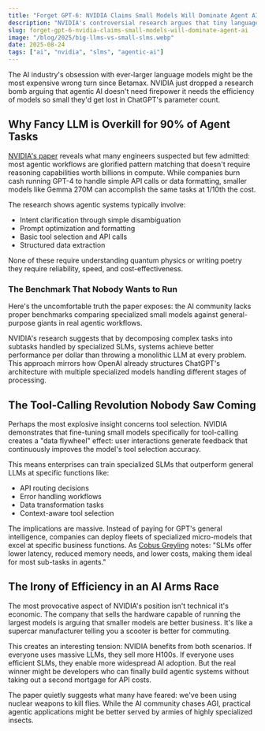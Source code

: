 ```yaml
---
title: "Forget GPT-6: NVIDIA Claims Small Models Will Dominate Agent AI"
description: "NVIDIA's controversial research argues that tiny language models outperform giant LLMs for agentic tasks and they're about to flip the AI industry on its head"
slug: forget-gpt-6-nvidia-claims-small-models-will-dominate-agent-ai
image: "/blog/2025/big-llms-vs-small-slms.webp"
date: 2025-08-24
tags: ["ai", "nvidia", "slms", "agentic-ai"]
---
```


The AI industry's obsession with ever-larger language models might be the most expensive wrong turn since Betamax. NVIDIA just dropped a research bomb arguing that agentic AI doesn't need firepower it needs the efficiency of models so small they'd get lost in ChatGPT's parameter count.


## Why Fancy LLM is Overkill for 90% of Agent Tasks

[NVIDIA's paper](https://arxiv.org/abs/2508.06226) reveals what many engineers suspected but few admitted: most agentic workflows are glorified pattern matching that doesn't require reasoning capabilities worth billions in compute. While companies burn cash running GPT-4 to handle simple API calls or data formatting, smaller models like Gemma 270M can accomplish the same tasks at 1/10th the cost.

The research shows agentic systems typically involve:
- Intent clarification through simple disambiguation
- Prompt optimization and formatting
- Basic tool selection and API calls
- Structured data extraction

None of these require understanding quantum physics or writing poetry they require reliability, speed, and cost-effectiveness.
### The Benchmark That Nobody Wants to Run

Here's the uncomfortable truth the paper exposes: the AI community lacks proper benchmarks comparing specialized small models against general-purpose giants in real agentic workflows.

NVIDIA's research suggests that by decomposing complex tasks into subtasks handled by specialized SLMs, systems achieve better performance per dollar than throwing a monolithic LLM at every problem. This approach mirrors how OpenAI already structures ChatGPT's architecture with multiple specialized models handling different stages of processing.

## The Tool-Calling Revolution Nobody Saw Coming

Perhaps the most explosive insight concerns tool selection. NVIDIA demonstrates that fine-tuning small models specifically for tool-calling creates a "data flywheel" effect: user interactions generate feedback that continuously improves the model's tool selection accuracy.

This means enterprises can train specialized SLMs that outperform general LLMs at specific functions like:
- API routing decisions
- Error handling workflows
- Data transformation tasks
- Context-aware tool selection

The implications are massive. Instead of paying for GPT's general intelligence, companies can deploy fleets of specialized micro-models that excel at specific business functions. As [Cobus Greyling](https://cobusgreyling.medium.com/ai-agents-orchestrating-multiple-models-a170c0c24964) notes: "SLMs offer lower latency, reduced memory needs, and lower costs, making them ideal for most sub-tasks in agents."

## The Irony of Efficiency in an AI Arms Race

The most provocative aspect of NVIDIA's position isn't technical it's economic. The company that sells the hardware capable of running the largest models is arguing that smaller models are better business. It's like a supercar manufacturer telling you a scooter is better for commuting.

This creates an interesting tension: NVIDIA benefits from both scenarios. If everyone uses massive LLMs, they sell more H100s. If everyone uses efficient SLMs, they enable more widespread AI adoption. But the real winner might be developers who can finally build agentic systems without taking out a second mortgage for API costs.

The paper quietly suggests what many have feared: we've been using nuclear weapons to kill flies. While the AI community chases AGI, practical agentic applications might be better served by armies of highly specialized insects.